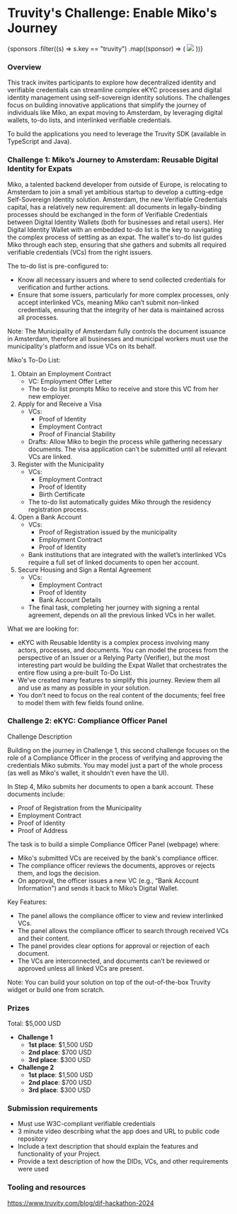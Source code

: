 
# Truvity's Challenge: Enable Miko's Journey

<div className={styles.sponsorsGrid}>
  {sponsors
    .filter((s) => s.key == "truvity")
    .map((sponsor) => (
      <img src={sponsor.logo} />
    ))}
</div>

### Overview

This track invites participants to explore how decentralized identity and verifiable credentials can streamline complex eKYC processes and digital identity management using self-sovereign identity solutions. The challenges focus on building innovative applications that simplify the journey of individuals like Miko, an expat moving to Amsterdam, by leveraging digital wallets, to-do lists, and interlinked verifiable credentials.

To build the applications you need to leverage the Truvity SDK (available in TypeScript and Java).

### Challenge 1: Miko’s Journey to Amsterdam: Reusable Digital Identity for Expats

Miko, a talented backend developer from outside of Europe, is relocating to Amsterdam to join a small yet ambitious startup to develop a cutting-edge Self-Sovereign Identity solution. Amsterdam, the new Verifiable Credentials capital, has a relatively new requirement: all documents in legally-binding processes should be exchanged in the form of Verifiable Credentials between Digital Identity Wallets (both for businesses and retail users). Her Digital Identity Wallet with an embedded to-do list is the key to navigating the complex process of settling as an expat. The wallet's to-do list guides Miko through each step, ensuring that she gathers and submits all required verifiable credentials (VCs) from the right issuers.

The to-do list is pre-configured to:

- Know all necessary issuers and where to send collected credentials for verification and further actions.
- Ensure that some issuers, particularly for more complex processes, only accept interlinked VCs, meaning Miko can’t submit non-linked credentials, ensuring that the integrity of her data is maintained across all processes.

Note: The Municipality of Amsterdam fully controls the document issuance in Amsterdam, therefore all businesses and municipal workers must use the municipality's platform and issue VCs on its behalf.

Miko's To-Do List:

1. Obtain an Employment Contract
   - VC: Employment Offer Letter
   - The to-do list prompts Miko to receive and store this VC from her new employer.
2. Apply for and Receive a Visa
   - VCs:
     - Proof of Identity
     - Employment Contract
     - Proof of Financial Stability
   - Drafts: Allow Miko to begin the process while gathering necessary documents. The visa application can’t be submitted until all relevant VCs are linked.
3. Register with the Municipality
   - VCs:
     - Employment Contract
     - Proof of Identity
     - Birth Certificate
   - The to-do list automatically guides Miko through the residency registration process.
4. Open a Bank Account
   - VCs:
     - Proof of Registration issued by the municipality
     - Employment Contract
     - Proof of Identity
   - Bank institutions that are integrated with the wallet’s interlinked VCs require a full set of linked documents to open her account.
5. Secure Housing and Sign a Rental Agreement
   - VCs:
     - Employment Contract
     - Proof of Identity
     - Bank Account Details
   - The final task, completing her journey with signing a rental agreement, depends on all the previous linked VCs in her wallet.

What we are looking for:

- eKYC with Reusable Identity is a complex process involving many actors, processes, and documents. You can model the process from the perspective of an Issuer or a Relying Party (Verifier), but the most interesting part would be building the Expat Wallet that orchestrates the entire flow using a pre-built To-Do List.
- We've created many features to simplify this journey. Review them all and use as many as possible in your solution.
- You don’t need to focus on the real content of the documents; feel free to model them with few fields found online.

### Challenge 2: eKYC: Compliance Officer Panel

Challenge Description

Building on the journey in Challenge 1, this second challenge focuses on the role of a Compliance Officer in the process of verifying and approving the credentials Miko submits. You may model just a part of the whole process (as well as Miko's wallet, it shouldn't even have the UI).

In Step 4, Miko submits her documents to open a bank account. These documents include:

- Proof of Registration from the Municipality
- Employment Contract
- Proof of Identity
- Proof of Address

The task is to build a simple Compliance Officer Panel (webpage) where:

- Miko's submitted VCs are received by the bank's compliance officer.
- The compliance officer reviews the documents, approves or rejects them, and logs the decision.
- On approval, the officer issues a new VC (e.g., “Bank Account Information") and sends it back to Miko’s Digital Wallet.

Key Features:

- The panel allows the compliance officer to view and review interlinked VCs.
- The panel allows the compliance officer to search through received VCs and their content.
- The panel provides clear options for approval or rejection of each document.
- The VCs are interconnected, and documents can’t be reviewed or approved unless all linked VCs are present.

Note: You can build your solution on top of the out-of-the-box Truvity widget or build one from scratch.

### Prizes

Total: $5,000 USD

- **Challenge 1**
  - **1st place**: $1,500 USD
  - **2nd place**: $700 USD
  - **3rd place**: $300 USD
- **Challenge 2**
  - **1st place**: $1,500 USD
  - **2nd place**: $700 USD
  - **3rd place**: $300 USD

### Submission requirements

- Must use W3C-compliant verifiable credentials
- 3 minute video describing what the app does and URL to public code repository
- Include a text description that should explain the features and functionality of your Project.
- Provide a text description of how the DIDs, VCs, and other requirements were used

### Tooling and resources

https://www.truvity.com/blog/dif-hackathon-2024

